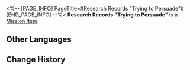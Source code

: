 <%-- [PAGE_INFO]
PageTitle=#Research Records "Trying to Persuade"#
[END_PAGE_INFO] --%>
{{Item Infobox
|id          = 140190
|image       = Item Research Records Trying to Persuade.png{{subst:void|<!--$UPLOAD:<<SpriteOutput/ItemFigures/140125.png>-<Item Research Records Trying to Persuade.png>-<Item Icons>>-->}}
|type        = Mission Item
|invCategory = Missions
|rarity      = 3
|effect      = 
|description = Everyone has a beating heart. Emotions are often more effective than logic when persuading someone.
}}
'''Research Records "Trying to Persuade"''' is a [[Mission Item]].

==Other Languages==
{{Other Languages
|en   = Research Records "Trying to Persuade"
|zhs  = 搜查记录「打感情牌」
|zht  = 搜查紀錄「打感情牌」
|ja   = 捜査記録「感情利用」
|ko   = 조사 기록 「감정 호소」
|es   = Registro de investigación «Intento de persuasión»
|fr   = Dossiers de recherche «&nbsp;Tentatives de persuasion&nbsp;»
|ru   = Заметки расследования «Дар убеждения»
|th   = บันทึกการค้นหา "ใช้การ์ดขอความเห็นใจ"
|vi   = Nhật Ký Tìm Kiếm "Tạo Mối Quan Hệ"
|de   = Untersuchungsprotokoll: „Überzeugungskraft“
|id   = Catatan Pemeriksaan "Memainkan Rasa Simpati"
|pt   = Registros de Pesquisa "Tentando Persuadir"
}}

==Change History==
{{Change History|1.1}}